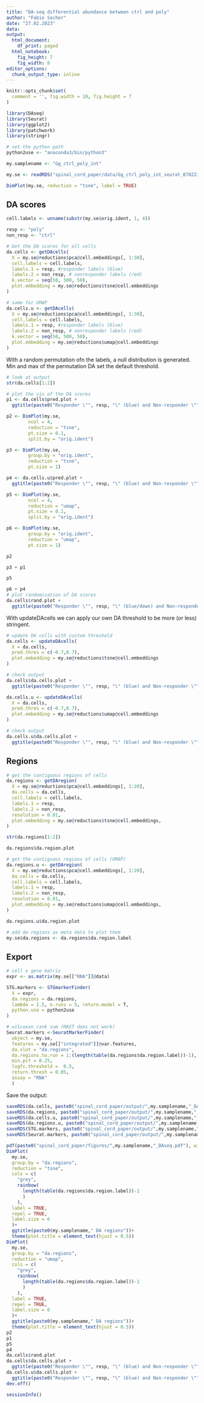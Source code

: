 ```yaml
---
title: "DA-seq differential abundance between ctrl and poly"
author: "Fabio Sacher"
date: "27.02.2023"
data:
output:
  html_document:
    df_print: paged
  html_notebook:
    fig_height: 7
    fig_width: 8
editor_options:
  chunk_output_type: inline
---
```


```r
knitr::opts_chunk$set(
  comment = '', fig.width = 10, fig.height = 7
)
```

```r
library(DAseq)
library(Seurat)
library(ggplot2)
library(patchwork)
library(stringr)
```

```r
# set the python path
python2use <- "anaconda3/bin/python3"

my.samplename <- "Gg_ctrl_poly_int"

my.se <- readRDS("spinal_cord_paper/data/Gg_ctrl_poly_int_seurat_070223.rds")

DimPlot(my.se, reduction = "tsne", label = TRUE)
```

## DA scores

```r
cell.labels <- unname(substr(my.se$orig.ident, 1, 4))

resp <- "poly"
non_resp <- "ctrl"

# Get the DA scores for all cells
da.cells <- getDAcells(
  X = my.se@reductions$pca@cell.embeddings[, 1:30],
  cell.labels = cell.labels,
  labels.1 = resp, #responder labels (blue)
  labels.2 = non_resp, # nonresponder labels (red)
  k.vector = seq(50, 500, 50),
  plot.embedding = my.se@reductions$tsne@cell.embeddings
)

# same for UMAP
da.cells.u <- getDAcells(
  X = my.se@reductions$pca@cell.embeddings[, 1:30],
  cell.labels = cell.labels,
  labels.1 = resp, #responder labels (blue)
  labels.2 = non_resp, # nonresponder labels (red)
  k.vector = seq(50, 500, 50),
  plot.embedding = my.se@reductions$umap@cell.embeddings
)
```

With a random permutation ofn the labels, a null distribution is generated. Min and max of the permutation DA set the default threshold.

```r
# look at output
str(da.cells[1:2])

# plot the vis of the DA scores
p1 <- da.cells$pred.plot + 
  ggtitle(paste0("Responder \"", resp, "\" (blue) and Non-responder \"", non_resp,"\" (red)"))

p2 <- DimPlot(my.se,
        ncol = 4,
        reduction = "tsne",
        pt.size = 0.1,
        split.by = "orig.ident")

p3 <- DimPlot(my.se, 
        group.by = "orig.ident",
        reduction = "tsne",
        pt.size = 1)

p4 <- da.cells.u$pred.plot + 
  ggtitle(paste0("Responder \"", resp, "\" (blue) and Non-responder \"", non_resp,"\" (red)"))

p5 <- DimPlot(my.se,
        ncol = 4,
        reduction = "umap",
        pt.size = 0.1,
        split.by = "orig.ident")

p6 <- DimPlot(my.se, 
        group.by = "orig.ident",
        reduction = "umap",
        pt.size = 1)

p2 

p3 + p1

p5

p6 + p4
# plot randomisation of DA scores
da.cells$rand.plot + 
  ggtitle(paste0("Responder \"", resp, "\" (blue/down) and Non-responder \"", non_resp,"\" (red/up)"))

```

With updateDAcells we can apply our own DA threshold to be more (or less) stringent.

```r
# update DA cells with custom threshold
da.cells <- updateDAcells(
  X = da.cells,
  pred.thres = c(-0.7,0.7),
  plot.embedding = my.se@reductions$tsne@cell.embeddings
)

# check output
da.cells$da.cells.plot + 
  ggtitle(paste0("Responder \"", resp, "\" (blue) and Non-responder \"", non_resp,"\" (red)"))

da.cells.u <- updateDAcells(
  X = da.cells,
  pred.thres = c(-0.7,0.7),
  plot.embedding = my.se@reductions$umap@cell.embeddings
)

# check output
da.cells.u$da.cells.plot + 
  ggtitle(paste0("Responder \"", resp, "\" (blue) and Non-responder \"", non_resp,"\" (red)"))
```

## Regions

```r
# get the contiguous regions of cells
da.regions <- getDAregion(
  X = my.se@reductions$pca@cell.embeddings[, 1:20],
  da.cells = da.cells,
  cell.labels = cell.labels,
  labels.1 = resp,
  labels.2 = non_resp,
  resolution = 0.01,
  plot.embedding = my.se@reductions$tsne@cell.embeddings,
)

str(da.regions[1:2])

da.regions$da.region.plot

# get the contiguous regions of cells (UMAP)
da.regions.u <- getDAregion(
  X = my.se@reductions$pca@cell.embeddings[, 1:20],
  da.cells = da.cells,
  cell.labels = cell.labels,
  labels.1 = resp,
  labels.2 = non_resp,
  resolution = 0.01,
  plot.embedding = my.se@reductions$umap@cell.embeddings,
)

da.regions.u$da.region.plot

# add da regions as meta data to plot them
my.se$da.regions <- da.regions$da.region.label
```

## Export

```r

# cell x gene matrix
expr <- as.matrix(my.se[["RNA"]]@data)

STG.markers <- STGmarkerFinder(
  X = expr,
  da.regions = da.regions,
  lambda = 1.5, n.runs = 5, return.model = T,
  python.use = python2use
)

# wilcoxon rank sum (MAST does not work)
Seurat.markers <-SeuratMarkerFinder(
  object = my.se,
  features = my.se[["integrated"]]@var.features,
  da.slot = "da.regions",
  da.regions.to.run = 1:(length(table(da.regions$da.region.label))-1),
  min.pct = 0.25,
  logfc.threshold =  0.5,
  return.thresh = 0.05,
  assay = "RNA"
  )
```

Save the output:
 
```r

saveRDS(da.cells, paste0("spinal_cord_paper/output/",my.samplename,"_DA_cells.rds"))
saveRDS(da.regions, paste0("spinal_cord_paper/output/",my.samplename,"_DA_regions.rds"))
saveRDS(da.cells.u, paste0("spinal_cord_paper/output/",my.samplename,"_DA_cells_umap.rds"))
saveRDS(da.regions.u, paste0("spinal_cord_paper/output/",my.samplename,"_DA_regions_umap.rds"))
saveRDS(STG.markers, paste0("spinal_cord_paper/output/",my.samplename,"_STG_markers.rds"))
saveRDS(Seurat.markers, paste0("spinal_cord_paper/output/",my.samplename,"_Seurat_markers.rds"))

```

```r
pdf(paste0("spinal_cord_paper/figures/",my.samplename,"_DAseq.pdf"), width = 10, height = 10)
DimPlot(
  my.se,
  group.by = "da.regions",
  reduction = "tsne",
  cols = c(
    "grey",
    rainbow(
      length(table(da.regions$da.region.label))-1
      )
    ),
  label = TRUE,
  repel = TRUE,
  label.size = 6
  )+
  ggtitle(paste0(my.samplename," DA regions"))+
  theme(plot.title = element_text(hjust = 0.5))
DimPlot(
  my.se,
  group.by = "da.regions",
  reduction = "umap",
  cols = c(
    "grey",
    rainbow(
      length(table(da.regions$da.region.label))-1
      )
    ),
  label = TRUE,
  repel = TRUE,
  label.size = 6
  )+
  ggtitle(paste0(my.samplename," DA regions"))+
  theme(plot.title = element_text(hjust = 0.5))
p2
p1
p5
p4
da.cells$rand.plot
da.cells$da.cells.plot + 
  ggtitle(paste0("Responder \"", resp, "\" (blue) and Non-responder \"", non_resp,"\" (red)"))
da.cells.u$da.cells.plot + 
  ggtitle(paste0("Responder \"", resp, "\" (blue) and Non-responder \"", non_resp,"\" (red)"))
dev.off()

```


```r
sessionInfo()
```

